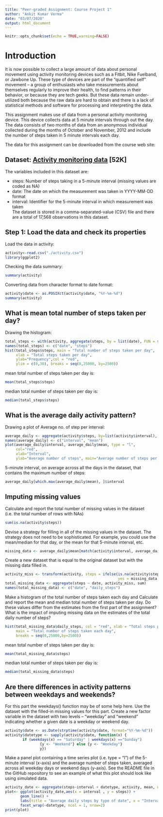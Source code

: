 ```yaml
---
title: "Peer-graded Assignment: Course Project 1"
author: "Ankit Kumar Verma"
date: "03/07/2020"
output: html_document
---
```


```r
knitr::opts_chunk$set(echo = TRUE,warning=FALSE)
```
# Introduction

It is now possible to collect a large amount of data about personal movement using activity monitoring devices such as a Fitbit, Nike Fuelband, or Jawbone Up. These type of devices are part of the “quantified self” movement – a group of enthusiasts who take measurements about themselves regularly to improve their health, to find patterns in their behavior, or because they are tech geeks. But these data remain under-utilized both because the raw data are hard to obtain and there is a lack of statistical methods and software for processing and interpreting the data.

This assignment makes use of data from a personal activity monitoring device. This device collects data at 5 minute intervals through out the day. The data consists of two months of data from an anonymous individual collected during the months of October and November, 2012 and include the number of steps taken in 5 minute intervals each day.

The data for this assignment can be downloaded from the course web site:

## Dataset: [Activity monitoring data](https://d396qusza40orc.cloudfront.net/repdata%2Fdata%2Factivity.zip) [52K]
The variables included in this dataset are:

* steps: Number of steps taking in a 5-minute interval (missing values are coded as \color{red}{\verb|NA|}NA)
* date: The date on which the measurement was taken in YYYY-MM-DD format
* interval: Identifier for the 5-minute interval in which measurement was taken  
The dataset is stored in a comma-separated-value (CSV) file and there are a total of 17,568 observations in this dataset.

## Step 1: Load the data and check its properties
Load the data in activity:
```r
activity<-read.csv("./activity.csv")
library(ggplot2)
```
Checking the data summary:
```r
summary(activity)
```
Converting data from character format to date format:
```r
activity$date <- as.POSIXct(activity$date, "%Y-%m-%d")
summary(activity)
```

## What is mean total number of steps taken per day?
Drawing the histogram:
```r
total_steps <- with(activity, aggregate(steps, by = list(date), FUN = sum, na.rm = TRUE))
names(total_steps) <- c("date", "steps")
hist(total_steps$steps, main = "Total number of steps taken per day", 
     xlab = "Total steps taken per day", 
     ylab="Frequency",col = "red",
     ylim = c(0,30), breaks = seq(0,25000, by=2500))
```
mean total number of steps taken per day is:
```r
mean(total_steps$steps)
```
median total number of steps taken per day is:
```r
median(total_steps$steps)
```

## What is the average daily activity pattern?
Drawing a plot of Average no. of step per interval:

```r
average_daily <- aggregate(activity$steps, by=list(activity$interval), FUN=mean, na.rm=TRUE)
names(average_daily) <- c("interval", "mean")
plot(average_daily$interval, average_daily$mean, type = "l", 
     col="red", 
     xlab="Interval", 
     ylab="Average number of steps", main="Average number of steps per intervals")
```

5-minute interval, on average across all the days in the dataset, that contains the maximum number of steps:

```r
average_daily[which.max(average_daily$mean), ]$interval
```

## Imputing missing values

Calculate and report the total number of missing values in the dataset (i.e. the total number of rows with NAs)
```r
sum(is.na(activity$steps))
```

Devise a strategy for filling in all of the missing values in the dataset. The strategy does not need to be sophisticated. For example, you could use the mean/median for that day, or the mean for that 5-minute interval, etc.

```r
missing_data <- average_daily$mean[match(activity$interval, average_daily$interval)]
```

Create a new dataset that is equal to the original dataset but with the missing data filled in.

```r
activity_miss <- transform(activity, steps = ifelse(is.na(activity$steps), 
                                                    yes = missing_data, no = activity$steps))
total_missing_data <- aggregate(steps ~ date, activity_miss, sum)
names(total_missing_data) <- c("date", "daily_steps")
```

Make a histogram of the total number of steps taken each day and Calculate and report the mean and median total number of steps taken per day. Do these values differ from the estimates from the first part of the assignment? What is the impact of imputing missing data on the estimates of the total daily number of steps?

```r
hist(total_missing_data$daily_steps, col = "red", xlab = "Total steps per day", 
     main = "Total number of steps taken each day", 
     breaks = seq(0,25000,by=2500))
```
mean total number of steps taken per day is:
```r
mean(total_missing_data$steps)
```
median total number of steps taken per day is:
```r
median(total_missing_data$steps)
```

## Are there differences in activity patterns between weekdays and weekends?
For this part the weekdays() function may be of some help here. Use the dataset with the filled-in missing values for this part.
Create a new factor variable in the dataset with two levels – “weekday” and “weekend” indicating whether a given date is a weekday or weekend day.

```r
activity$date <- as.Date(strptime(activity$date, format="%Y-%m-%d"))
activity$datetype <- sapply(activity$date, function(x) {
        if (weekdays(x) == "Saturday" | weekdays(x) =="Sunday") 
                {y <- "Weekend"} else {y <- "Weekday"}
                y})
```
Make a panel plot containing a time series plot (i.e. type = "l") of the 5-minute interval (x-axis) and the average number of steps taken, averaged across all weekday days or weekend days (y-axis). See the README file in the GitHub repository to see an example of what this plot should look like using simulated data.
```r
activity_date <- aggregate(steps~interval + datetype, activity, mean, na.rm = TRUE)
plot<- ggplot(activity_date,aes(x = interval , y = steps)) +
       geom_line() +
       labs(title = "Average daily steps by type of date", x = "Interval", y = "Average number of steps") +
       facet_wrap(~datetype, ncol = 1, nrow=2)
print(plot)
```
